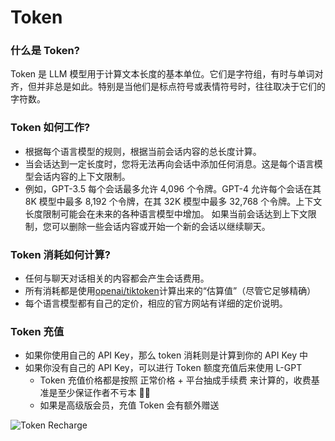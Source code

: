 # Token

### 什么是 Token?

Token 是 LLM 模型用于计算文本长度的基本单位。它们是字符组，有时与单词对齐，但并非总是如此。特别是当他们是标点符号或表情符号时，往往取决于它们的字符数。

### Token 如何工作?

- 根据每个语言模型的规则，根据当前会话内容的总长度计算。
- 当会话达到一定长度时，您将无法再向会话中添加任何消息。这是每个语言模型会话内容的上下文限制。
- 例如，GPT-3.5 每个会话最多允许 4,096 个令牌。GPT-4 允许每个会话在其 8K 模型中最多 8,192 个令牌，在其 32K 模型中最多 32,768 个令牌。上下文长度限制可能会在未来的各种语言模型中增加。
  如果当前会话达到上下文限制，您可以删除一些会话内容或开始一个新的会话以继续聊天。

### Token 消耗如何计算?

- 任何与聊天对话相关的内容都会产生会话费用。
- 所有消耗都是使用[openai/tiktoken](https://github.com/openai/tiktoken)计算出来的“估算值”（尽管它足够精确）
- 每个语言模型都有自己的定价，相应的官方网站有详细的定价说明。

### Token 充值

- 如果你使用自己的 API Key，那么 token 消耗则是计算到你的 API Key 中
- 如果你没有自己的 API Key，可以进行 Token 额度充值后来使用 L-GPT
  - Token 充值价格都是按照 正常价格 + 平台抽成手续费 来计算的，收费基准是至少保证作者不亏本 🤣🤣
  - 如果是高级版会员，充值 Token 会有额外赠送

![Token Recharge](/license/token-zh-CN.png)
